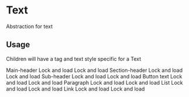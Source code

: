 
<Meta title="Text" component={Text} />

# Text

Abstraction for text

## Usage

Children will have a tag and text style specific for a Text

<Preview withToolbar>
  <Story name="All">
    <DesignTable>
      <DesignTable.Row>
        <DesignTable.Cell>
          <Text align="right" variant={TextVariant.MAIN_HEADER}>
            Main-header
          </Text>
        </DesignTable.Cell>
        <DesignTable.Cell>
          <Text variant={TextVariant.MAIN_HEADER}>Lock and load</Text>
        </DesignTable.Cell>
        <DesignTable.Cell>
          <Text variant={TextVariant.MAIN_HEADER}>Lock and load</Text>
        </DesignTable.Cell>
      </DesignTable.Row>
      <DesignTable.Row>
        <DesignTable.Cell>
          <Text variant={TextVariant.SECTION_HEADER}>Section-header</Text>
        </DesignTable.Cell>
        <DesignTable.Cell>
          <Text variant={TextVariant.SECTION_HEADER}>Lock and load</Text>
        </DesignTable.Cell>
        <DesignTable.Cell>
          <Text variant={TextVariant.SECTION_HEADER}>Lock and load</Text>
        </DesignTable.Cell>
      </DesignTable.Row>
      <DesignTable.Row>
        <DesignTable.Cell>
          <Text variant={TextVariant.SUB_HEADER}>Sub-header</Text>
        </DesignTable.Cell>
        <DesignTable.Cell>
          <Text variant={TextVariant.SUB_HEADER}>Lock and load</Text>
        </DesignTable.Cell>
        <DesignTable.Cell>
          <Text variant={TextVariant.SUB_HEADER}>Lock and load</Text>
        </DesignTable.Cell>
      </DesignTable.Row>
      <DesignTable.Row>
        <DesignTable.Cell>
          <Text variant={TextVariant.BUTTON_TEXT}>Button text</Text>
        </DesignTable.Cell>
        <DesignTable.Cell>
          <Text variant={TextVariant.BUTTON_TEXT}>Lock and load</Text>
        </DesignTable.Cell>
        <DesignTable.Cell>
          <Text variant={TextVariant.BUTTON_TEXT}>Lock and load</Text>
        </DesignTable.Cell>
      </DesignTable.Row>
      <DesignTable.Row>
        <DesignTable.Cell>
          <Text variant={TextVariant.PARAGRAPH}>Paragraph</Text>
        </DesignTable.Cell>
        <DesignTable.Cell>
          <Text variant={TextVariant.PARAGRAPH}>Lock and load</Text>
        </DesignTable.Cell>
        <DesignTable.Cell>
          <Text variant={TextVariant.PARAGRAPH}>Lock and load</Text>
        </DesignTable.Cell>
      </DesignTable.Row>
      <DesignTable.Row>
        <DesignTable.Cell>
          <Text variant={TextVariant.LIST}>List</Text>
        </DesignTable.Cell>
        <DesignTable.Cell>
          <Text variant={TextVariant.LIST}>Lock and load</Text>
        </DesignTable.Cell>
        <DesignTable.Cell>
          <Text variant={TextVariant.LIST}>Lock and load</Text>
        </DesignTable.Cell>
      </DesignTable.Row>
      <DesignTable.Row>
        <DesignTable.Cell>
          <Text variant={TextVariant.LINK}>Link</Text>
        </DesignTable.Cell>
        <DesignTable.Cell>
          <Text variant={TextVariant.LINK}>Lock and load</Text>
        </DesignTable.Cell>
        <DesignTable.Cell>
          <Text variant={TextVariant.LINK}>Lock and load</Text>
        </DesignTable.Cell>
      </DesignTable.Row>
    </DesignTable>
  </Story>
</Preview>
